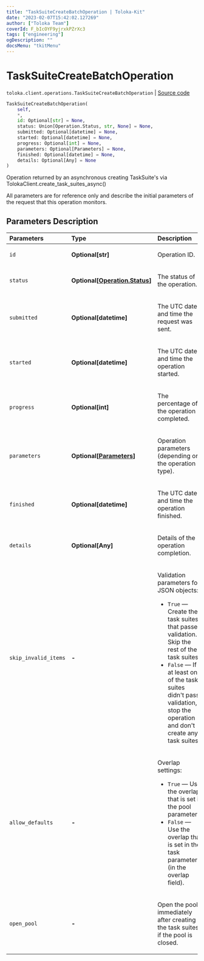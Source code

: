 ```yaml
---
title: "TaskSuiteCreateBatchOperation | Toloka-Kit"
date: "2023-02-07T15:42:02.127269"
author: ["Toloka Team"]
coverId: F_bIcOYF9yjrxkPZrXc3
tags: ["engineering"]
ogDescription: ""
docsMenu: "tkitMenu"
---
```


# TaskSuiteCreateBatchOperation
`toloka.client.operations.TaskSuiteCreateBatchOperation` | [Source code](https://github.com/Toloka/toloka-kit/blob/v1.1.3/src/client/operations.py#L298)

```python
TaskSuiteCreateBatchOperation(
    self,
    *,
    id: Optional[str] = None,
    status: Union[Operation.Status, str, None] = None,
    submitted: Optional[datetime] = None,
    started: Optional[datetime] = None,
    progress: Optional[int] = None,
    parameters: Optional[Parameters] = None,
    finished: Optional[datetime] = None,
    details: Optional[Any] = None
)
```

Operation returned by an asynchronous creating TaskSuite's via TolokaClient.create_task_suites_async()

All parameters are for reference only and describe the initial parameters of the request that this operation monitors.

## Parameters Description

| Parameters | Type | Description |
| :----------| :----| :-----------|
`id`|**Optional\[str\]**|<p>Operation ID.</p>
`status`|**Optional\[[Operation.Status](/docs-new/toloka-kit/reference/toloka.client.operations.Operation.Status)\]**|<p>The status of the operation.</p>
`submitted`|**Optional\[datetime\]**|<p>The UTC date and time the request was sent.</p>
`started`|**Optional\[datetime\]**|<p>The UTC date and time the operation started.</p>
`progress`|**Optional\[int\]**|<p>The percentage of the operation completed.</p>
`parameters`|**Optional\[[Parameters](/docs-new/toloka-kit/reference/toloka.client.operations.TaskSuiteCreateBatchOperation.Parameters)\]**|<p>Operation parameters (depending on the operation type).</p>
`finished`|**Optional\[datetime\]**|<p>The UTC date and time the operation finished.</p>
`details`|**Optional\[Any\]**|<p>Details of the operation completion.</p>
`skip_invalid_items`|**-**|<p>Validation parameters for JSON objects:</p> <ul> <li>`True` — Create the task suites that passed validation. Skip the rest of the task suites.</li> <li>`False` — If at least one of the task suites didn&#x27;t pass validation, stop the operation and   don&#x27;t create any task suites.</li> </ul>
`allow_defaults`|**-**|<p>Overlap settings:</p> <ul> <li>`True` — Use the overlap that is set in the pool parameters.</li> <li>`False` — Use the overlap that is set in the task parameters (in the overlap field).</li> </ul>
`open_pool`|**-**|<p>Open the pool immediately after creating the task suites, if the pool is closed.</p>

